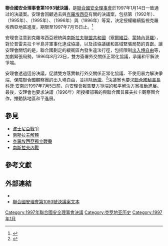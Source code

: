 {{Infobox UN resolution
|number = 1093
|organ = SC
|date = 1月14日
|year = 1997年
|meeting = 3,731
|code = S/RES/1093
|document = https://undocs.org/S/RES/1093(1997)
|for = 15
|abstention = 0
|against = 0
|subject = 克羅埃西亞情勢
|result = 通過 
|image = Croatian Prevlaka in occupation by Montenegro and Serbia.jpg
|caption = 普雷夫拉卡半島
}}

'''聯合國安全理事會第1093號決議'''，是[[聯合國安全理事會|聯合國安全理事會]]於1997年1月14日一致通过的決議案。安理會回顧過去與[[克羅埃西亞|克羅埃西亞]]有關的決議案，包括第{{Link-en|聯合國安全理事會第779號決議|United Nations Security Council Resolution 779|第779號}}（1992年）、{{Link-en|聯合國安全理事會第981號決議|United Nations Security Council Resolution 981|第981號}}（1995年）、{{Link-en|聯合國安全理事會第1025號決議|United Nations Security Council Resolution 1025|第1025號}}（1995年）、{{Link-en|聯合國安全理事會第1038號決議|United Nations Security Council Resolution 1038|第1038號}}（1996年）與{{Link-en|聯合國安全理事會第1066號決議|United Nations Security Council Resolution 1066|第1066號}}（1996年）等案，決定授權{{Link-en|聯合國普羅夫拉卡觀察團|United Nations Mission of Observers in Prevlaka}}繼續監視克羅埃西亞{{link-en|普雷夫拉卡半島|Prevlaka}}地區{{Link-en|廢除軍備|Demilitarisation|非軍事化}}進度，期限至1997年7月15日止。<ref>{{cite news|url=https://www.un.org/News/Press/docs/1997/19970114.sc6312.html|title=Security Council extends mandate of UNMOP until 15 July|date=1997-01-14|publisher=United Nations|archive-url=https://web.archive.org/web/20051114063447/https://www.un.org/News/Press/docs/1997/19970114.sc6312.html|archive-date=2005-11-14|access-date=2020-08-11|language=en}}</ref>

安理會注意到克羅埃西亞總統與[[南斯拉夫聯盟共和國|南斯拉夫聯盟共和國]]（[[塞爾維亞|塞爾維亞]]、[[蒙特內哥羅|蒙特內哥羅]]），對於普雷夫拉卡半島非軍事化達成協議，以及該協議緩和區域緊張局勢的貢獻。讓安理會關切的是，聯合國劃定的緩衝區內發生違法行徑，包括限制[[遷徙自由|出入境自由]]等，加劇緊張局勢。1996年8月23日，雙方簽署外交關係正常化協議，承諾和平解決爭端。

安理會透過這份決議，促請雙方落實執行外交關係正常化協議、不使用暴力解決爭端、保障聯合國觀察團的出入境自由，並排除[[地雷|地雷]]。<ref>{{cite book|author=[[聯合國託管理事會|United Nations Trusteeship Council]]|title=''Official records: Proces-verbaux officiels /Nations unies, Conseil de securite, Issues 117–164''|publisher=United Nations Publications|year=1997|page=30|isbn=978-92-1-890005-0|language=en}}</ref>決議案也要求[[聯合國秘書長|聯合國秘書長]][[科菲·安南|科菲·安南]]於1997年7月5日前，向安理會報告雙方爭端的和平解決方案推動進展。最後，安理會也要求{{Link-en|聯合國安全理事會第1088號決議|United Nations Security Council Resolution 1088|第1088號}}決議（1996年）所授權部署的{{Link-en|波士尼亞與赫塞哥維納穩定部隊|Stabilisation Force in Bosnia and Herzegovina|穩定部隊}}與聯合國普羅夫拉卡觀察團合作，推動該地區和平進展。

== 參見 ==
* [[波士尼亞戰爭|波士尼亞戰爭]]
* [[南斯拉夫解體|南斯拉夫解體]]
* [[克羅埃西亞獨立戰爭|克羅埃西亞獨立戰爭]]
* [[南斯拉夫內戰|南斯拉夫內戰]]

== 參考文獻 ==
{{reflist}}

== 外部連結 ==
* {{wikisource-inline}}
* [https://undocs.org/S/RES/1093(1997) 聯合國安理會第1093號決議案文本] {{Wayback|url=https://undocs.org/S/RES/1093(1997) |date=20190704024017 }} {{ar}}{{zh-hans}}{{en}}{{fr}}{{ru}}{{es}}

{{UNSCR 1997}}

[[Category:1997年聯合國安全理事會決議|Category:1997年聯合國安全理事會決議]]
[[Category:克罗地亚历史|Category:克罗地亚历史]]
[[Category:1997年1月|Category:1997年1月]]